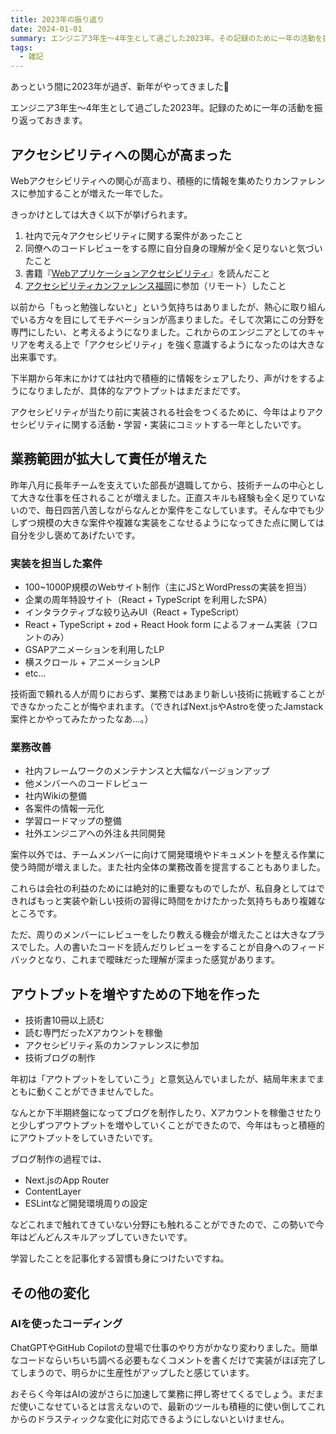 ```yaml
---
title: 2023年の振り返り
date: 2024-01-01
summary: エンジニア3年生〜4年生として過ごした2023年。その記録のために一年の活動を振り返っておきます。
tags:
  - 雑記
---
```


あっという間に2023年が過ぎ、新年がやってきました🐲

エンジニア3年生〜4年生として過ごした2023年。記録のために一年の活動を振り返っておきます。

## アクセシビリティへの関心が高まった

Webアクセシビリティへの関心が高まり、積極的に情報を集めたりカンファレンスに参加することが増えた一年でした。

きっかけとしては大きく以下が挙げられます。

1. 社内で元々アクセシビリティに関する案件があったこと
2. 同僚へのコードレビューをする際に自分自身の理解が全く足りないと気づいたこと
3. 書籍『[Webアプリケーションアクセシビリティ](https://gihyo.jp/book/2023/978-4-297-13366-5)』を読んだこと
4. [アクセシビリティカンファレンス福岡](https://fukuoka.a11yconf.net/)に参加（リモート）したこと

以前から「もっと勉強しないと」という気持ちはありましたが、熱心に取り組んでいる方々を目にしてモチベーションが高まりました。そして次第にこの分野を専門にしたい、と考えるようになりました。これからのエンジニアとしてのキャリアを考える上で「アクセシビリティ」を強く意識するようになったのは大きな出来事です。

下半期から年末にかけては社内で積極的に情報をシェアしたり、声がけをするようになりましたが、具体的なアウトプットはまだまだです。

アクセシビリティが当たり前に実装される社会をつくるために、今年はよりアクセシビリティに関する活動・学習・実装にコミットする一年としたいです。

## 業務範囲が拡大して責任が増えた

昨年八月に長年チームを支えていた部長が退職してから、技術チームの中心として大きな仕事を任されることが増えました。正直スキルも経験も全く足りていないので、毎日四苦八苦しながらなんとか案件をこなしています。そんな中でも少しずつ規模の大きな案件や複雑な実装をこなせるようになってきた点に関しては自分を少し褒めてあげたいです。

### 実装を担当した案件

- 100~1000P規模のWebサイト制作（主にJSとWordPressの実装を担当）
- 企業の周年特設サイト（React + TypeScript を利用したSPA）
- インタラクティブな絞り込みUI（React + TypeScript）
- React + TypeScript + zod + React Hook form によるフォーム実装（フロントのみ）
- GSAPアニメーションを利用したLP
- 横スクロール + アニメーションLP
- etc…

技術面で頼れる人が周りにおらず、業務ではあまり新しい技術に挑戦することができなかったことが悔やまれます。（できればNext.jsやAstroを使ったJamstack案件とかやってみたかったなあ…。）

### 業務改善

- 社内フレームワークのメンテナンスと大幅なバージョンアップ
- 他メンバーへのコードレビュー
- 社内Wikiの整備
- 各案件の情報一元化
- 学習ロードマップの整備
- 社外エンジニアへの外注＆共同開発

案件以外では、チームメンバーに向けて開発環境やドキュメントを整える作業に使う時間が増えました。また社内全体の業務改善を提言することもありました。

これらは会社の利益のためには絶対的に重要なものでしたが、私自身としてはできればもっと実装や新しい技術の習得に時間をかけたかった気持ちもあり複雑なところです。

ただ、周りのメンバーにレビューをしたり教える機会が増えたことは大きなプラスでした。人の書いたコードを読んだりレビューをすることが自身へのフィードバックとなり、これまで曖昧だった理解が深まった感覚があります。

## アウトプットを増やすための下地を作った

- 技術書10冊以上読む
- 読む専門だったXアカウントを稼働
- アクセシビリティ系のカンファレンスに参加
- 技術ブログの制作

年初は「アウトプットをしていこう」と意気込んでいましたが、結局年末までまともに動くことができませんでした。

なんとか下半期終盤になってブログを制作したり、Xアカウントを稼働させたりと少しずつアウトプットを増やしていくことができたので、今年はもっと積極的にアウトプットをしていきたいです。

ブログ制作の過程では、

- Next.jsのApp Router
- ContentLayer
- ESLintなど開発環境周りの設定

などこれまで触れてきていない分野にも触れることができたので、この勢いで今年はどんどんスキルアップしていきたいです。

学習したことを記事化する習慣も身につけたいですね。

## その他の変化

### AIを使ったコーディング

ChatGPTやGitHub Copilotの登場で仕事のやり方がかなり変わりました。簡単なコードならいちいち調べる必要もなくコメントを書くだけで実装がほぼ完了してしまうので、明らかに生産性がアップしたと感じています。

おそらく今年はAIの波がさらに加速して業務に押し寄せてくるでしょう。まだまだ使いこなせているとは言えないので、最新のツールも積極的に使い倒してこれからのドラスティックな変化に対応できるようにしないといけません。
